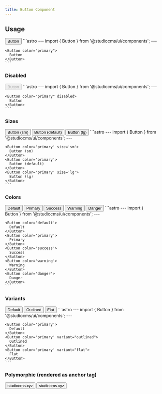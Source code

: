 ```yaml
---
title: Button Component
---
```



## Usage 
<Tabs>
  <TabItem label="Preview">
    <PreviewCard>
      <Button color='primary'>
        Button
      </Button>
    </PreviewCard>
  </TabItem>
  <TabItem label="Code">
    ```astro
    ---
    import { Button } from '@studiocms/ui/components';
    ---

    <Button color="primary">
      Button
    </Button>
    ```
  </TabItem>
</Tabs>

### Disabled
<Tabs>
  <TabItem label="Preview">
    <PreviewCard>
      <Button color='primary' disabled>
        Button
      </Button>
    </PreviewCard>
  </TabItem>
  <TabItem label="Code">
    ```astro
    ---
    import { Button } from '@studiocms/ui/components';
    ---

    <Button color="primary" disabled>
      Button
    </Button>
    ```
  </TabItem>
</Tabs>

### Sizes
<Tabs>
  <TabItem label="Preview">
    <PreviewCard>
      <Button color='primary' size='sm'>
        Button (sm)
      </Button>
      <Button color='primary'>
        Button (default)
      </Button>
      <Button color='primary' size='lg'>
        Button (lg)
      </Button>
    </PreviewCard>
  </TabItem>
  <TabItem label="Code">
    ```astro
    ---
    import { Button } from '@studiocms/ui/components';
    ---

    <Button color='primary' size='sm'>
      Button (sm)
    </Button>
    <Button color='primary'>
      Button (default)
    </Button>
    <Button color='primary' size='lg'>
      Button (lg)
    </Button>
    ```
  </TabItem>
</Tabs>

### Colors
<Tabs>
  <TabItem label="Preview">
    <PreviewCard>
      <Button color='default'>
        Default
      </Button>
      <Button color='primary'>
        Primary
      </Button>
      <Button color='success'>
        Success
      </Button>
      <Button color='warning'>
        Warning
      </Button>
      <Button color='danger'>
        Danger
      </Button>
    </PreviewCard>
  </TabItem>
  <TabItem label="Code">
    ```astro
    ---
    import { Button } from '@studiocms/ui/components';
    ---

    <Button color='default'>
      Default
    </Button>
    <Button color='primary'>
      Primary
    </Button>
    <Button color='success'>
      Success
    </Button>
    <Button color='warning'>
      Warning
    </Button>
    <Button color='danger'>
      Danger
    </Button>
    ```
  </TabItem>
</Tabs>

### Variants
<Tabs>
  <TabItem label="Preview">
    <PreviewCard>
      <Button color='primary'>
        Default
      </Button>
      <Button color='primary' variant="outlined">
        Outlined
      </Button>
      <Button color='primary' variant="flat">
        Flat
      </Button>
    </PreviewCard>
  </TabItem>
  <TabItem label="Code">
    ```astro
    ---
    import { Button } from '@studiocms/ui/components';
    ---

    <Button color='primary'>
      Default
    </Button>
    <Button color='primary' variant="outlined">
      Outlined
    </Button>
    <Button color='primary' variant="flat">
      Flat
    </Button>
    ```
  </TabItem>
</Tabs>

### Polymorphic (rendered as anchor tag)
<Tabs>
  <TabItem label="Preview">
    <PreviewCard>
      <Button color='primary' as='a' href="https://studiocms.xyz">
        studiocms.xyz
      </Button>
    </PreviewCard>
  </TabItem>
  <TabItem label="Preview">
    <PreviewCard>
      <Button color='primary' as='a' href="https://studiocms.xyz">
        studiocms.xyz
      </Button>
    </PreviewCard>
  </TabItem>
</Tabs>
